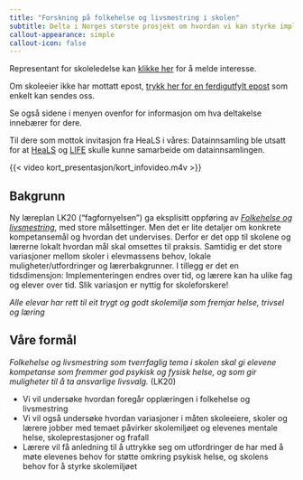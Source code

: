 ```yaml
---
title: "Forskning på folkehelse og livsmestring i skolen"
subtitle: Delta i Norges største prosjekt om hvordan vi kan styrke implementering av og undervisning i folkehelse og livsmestring, og gi lærerne mulighet til å sette ord på utfordringene!
callout-appearance: simple
callout-icon: false
---
```


::: {layout="[[70,30]]"}

::: {.callout-note title="Ønsker din skole å bli med?"}

Representant for skoleledelse kan [klikke her](https://nifueu.qualtrics.com/jfe/form/SV_aaDR9MONUSCYHz0) for å melde interesse.

Om skoleeier ikke har mottatt epost, [trykk her for en ferdigutfylt epost](mailto:heals@nifu.no?subject=Vi%20vil%20gjerne%20delta&body=Hei,%0Avi%20er%20interesserte%20i%20prosjektet%20og%20vil%20gjerne%20motta%20påmeldingsinformasjon.%0A%0AHilsen%20KOMMUNE) som enkelt kan sendes oss.

Se også sidene i menyen ovenfor for informasjon om hva deltakelse innebærer for dere.

Til dere som mottok invitasjon fra HeaLS i våres: Datainnsamling ble utsatt for at [HeaLS](https://www.sv.uio.no/psi/english/research/projects/heals/index.html) og [LIFE](https://www.uis.no/nb/laeringsmiljosenteret/forskning/life-livsmestring-i-teori-og-praksis) skulle kunne samarbeide om datainnsamlingen.

:::

{{< video kort_presentasjon/kort_infovideo.m4v >}}

:::


## Bakgrunn


Ny læreplan LK20 ("fagfornyelsen") ga eksplisitt oppføring av [*Folkehelse og livsmestring*](https://www.udir.no/lk20/overordnet-del/prinsipper-for-laring-utvikling-og-danning/tverrfaglige-temaer/folkehelse-og-livsmestring/?lang=nob), med store målsettinger. Men det er lite detaljer om konkrete kompetansemål og hvordan det undervises. Derfor er det opp til skolene og lærerne lokalt hvordan mål skal omsettes til praksis. Samtidig er det store variasjoner mellom skoler i elevmassens behov, lokale muligheter/utfordringer og lærerbakgrunner. I tillegg er det en tidsdimensjon: Implementeringen endres over tid, og lærere kan ha ulike fag og elever over tid. Slik variasjon er nyttig for skoleforskere!

::: {.column-margin}

::: {.callout-tip title="Oppl.lov. § 9A-2"}
_Alle elevar har rett til eit trygt og godt skolemiljø som fremjar helse, trivsel og læring_
:::
:::


## Våre formål

[_Folkehelse og livsmestring som tverrfaglig tema i skolen skal gi elevene kompetanse som fremmer god psykisk og fysisk helse, og som gir muligheter til å ta ansvarlige livsvalg._ (LK20)]{.aside}

-   Vi vil undersøke hvordan foregår opplæringen i folkehelse og livsmestring
-   Vi vil også undersøke hvordan variasjoner i måten skoleeiere, skoler og lærere jobber med temaet påvirker skolemiljøet og elevenes mentale helse, skoleprestasjoner og frafall
-   Lærere vil få anledning til å uttrykke seg om utfordringer de har med å møte elevenes behov for støtte omkring psykisk helse, og skolens behov for å styrke skolemiljøet

